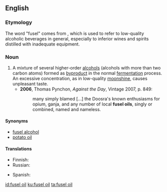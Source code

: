 ==English==
{{wikipedia|Fusel alcohol|Fusel oil}}

===Etymology===
The word "fusel" comes from {{etyl|de|en}} {{term|Fusel|lang=de}}, which is used to refer to low-quality alcoholic beverages in general, especially to inferior wines and spirits distilled with inadequate equipment.

===Noun===
{{en-noun|head=[[fusel]] [[oil]]}}

# A mixture of several higher-order [[alcohol|alcohols]] (alcohols with more than two carbon atoms) formed as [[byproduct]] in the normal [[fermentation]] process. An excessive concentration, as in low-quality [[moonshine]], causes unpleasant taste.
#* '''2006''', Thomas Pynchon, ''Against the Day'', Vintage 2007, p. 849:
#*: many simply blamed [...] the Doosra's known enthusiasms for opium, ganja, and any number of local '''fusel oils''', singly or combined, named and nameless.

====Synonyms====
* [[fusel alcohol]]
* [[potato oil]]

====Translations====
{{trans-top|byproduct of alcoholic fermentation}}
* Finnish: {{t|fi|sikunaöljy}}
* Russian: {{t|ru|сиву́шное ма́сло|n}}
{{trans-mid}}
* Spanish: {{t|es|aceite de fusel|m}}
{{trans-bottom}}

[[id:fusel oil]]
[[ku:fusel oil]]
[[ta:fusel oil]]